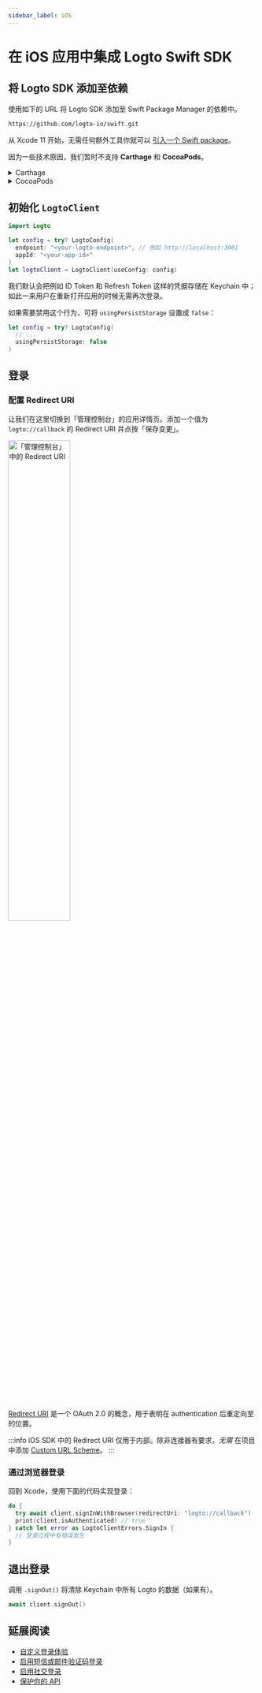 ```yaml
---
sidebar_label: iOS
---
```



# 在 iOS 应用中集成 Logto Swift SDK

<AppNote type="原生应用" />

## 将 Logto SDK 添加至依赖

使用如下的 URL 将 Logto SDK 添加至 Swift Package Manager 的依赖中。

```bash
https://github.com/logto-io/swift.git
```

从 Xcode 11 开始，无需任何额外工具你就可以 [引入一个 Swift package](https://developer.apple.com/documentation/swift_packages/adding_package_dependencies_to_your_app)。

因为一些技术原因，我们暂时不支持 **Carthage** 和 **CocoaPods**。

<details>
  <summary>Carthage</summary>

Carthage [needs a `xcodeproj` file to build](https://github.com/Carthage/Carthage/issues/1226#issuecomment-290931385), but `swift package generate-xcodeproj` will report a failure since we are using binary targets
for native social plugins. We will try to find a workaround later.

</details>

<details>
  <summary>CocoaPods</summary>

CocoaPods [does not support local dependency](https://github.com/CocoaPods/CocoaPods/issues/3276) and monorepo, thus it's hard to create a `.podspec` for this repo.

</details>

## 初始化 `LogtoClient`

```swift
import Logto

let config = try? LogtoConfig(
  endpoint: "<your-logto-endpoint>", // 例如 http://localhost:3001
  appId: "<your-app-id>"
)
let logtoClient = LogtoClient(useConfig: config)
```

我们默认会把例如 ID Token 和 Refresh Token 这样的凭据存储在 Keychain 中；如此一来用户在重新打开应用的时候无需再次登录。

如果需要禁用这个行为，可将 `usingPersistStorage` 设置成 `false`：

```swift
let config = try? LogtoConfig(
  // ...
  usingPersistStorage: false
)
```

## 登录

### 配置 Redirect URI

让我们在这里切换到「管理控制台」的应用详情页。添加一个值为 `logto://callback` 的 Redirect URI 并点按「保存变更」。

<img alt="「管理控制台」中的 Redirect URI" src={redirectUriFigure} width="50%" />

[Redirect URI](https://www.oauth.com/oauth2-servers/redirect-uris/) 是一个 OAuth 2.0 的概念，用于表明在 authentication 后重定向至的位置。

:::info
iOS SDK 中的 Redirect URI 仅用于内部。除非连接器有要求，_无需_ 在项目中添加 [Custom URL Scheme](https://developer.apple.com/documentation/xcode/defining-a-custom-url-scheme-for-your-app)。
:::

### 通过浏览器登录

<SignInNote calling=".signInWithBrowser(redirectUri:)" />

回到 Xcode，使用下面的代码实现登录：

```swift
do {
  try await client.signInWithBrowser(redirectUri: "logto://callback")
  print(client.isAuthenticated) // true
} catch let error as LogtoClientErrors.SignIn {
  // 登录过程中有错误发生
}
```

## 退出登录

调用 `.signOut()` 将清除 Keychain 中所有 Logto 的数据（如果有）。

```swift
await client.signOut()
```

## 延展阅读

- [自定义登录体验](../customize-sie/README.md)
- [启用短信或邮件验证码登录](../../tutorials/get-started/enable-passcode-sign-in.mdx)
- [启用社交登录](../../tutorials/get-started/enable-social-sign-in.mdx)
- [保护你的 API](../protect-your-api/README.md)
